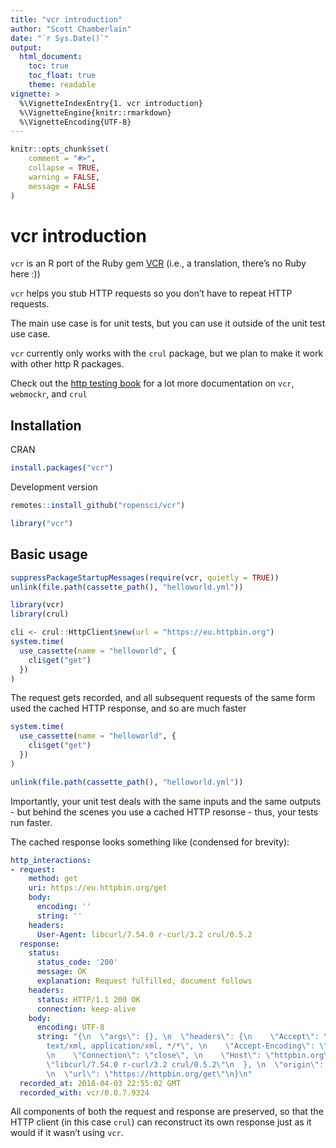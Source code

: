 ```yaml
---
title: "vcr introduction"
author: "Scott Chamberlain"
date: "`r Sys.Date()`"
output:
  html_document:
    toc: true
    toc_float: true
    theme: readable
vignette: >
  %\VignetteIndexEntry{1. vcr introduction}
  %\VignetteEngine{knitr::rmarkdown}
  %\VignetteEncoding{UTF-8}
---
```


```r
knitr::opts_chunk$set(
	comment = "#>",
	collapse = TRUE,
	warning = FALSE,
	message = FALSE
)
```

vcr introduction
================

`vcr` is an R port of the Ruby gem [VCR](https://github.com/vcr/vcr) (i.e., a translation, there's no Ruby here :))

`vcr` helps you stub HTTP requests so you don't have to repeat HTTP requests.

The main use case is for unit tests, but you can use it outside of the unit test use case.

`vcr` currently only works with the `crul` package, but we plan to make it work with other 
http R packages.

Check out the [http testing book](https://ropensci.github.io/http-testing-book/) for a lot more documentation on `vcr`, `webmockr`, and `crul`

## Installation

CRAN

```r
install.packages("vcr")
```

Development version

```r
remotes::install_github("ropensci/vcr")
```

```r
library("vcr")
```

## Basic usage

```r
suppressPackageStartupMessages(require(vcr, quietly = TRUE))
unlink(file.path(cassette_path(), "helloworld.yml"))
```

```r
library(vcr)
library(crul)

cli <- crul::HttpClient$new(url = "https://eu.httpbin.org")
system.time(
  use_cassette(name = "helloworld", {
    cli$get("get")
  })
)
```

The request gets recorded, and all subsequent requests of the same form 
used the cached HTTP response, and so are much faster

```r
system.time(
  use_cassette(name = "helloworld", {
    cli$get("get")
  })
)
```

```r
unlink(file.path(cassette_path(), "helloworld.yml"))
```

Importantly, your unit test deals with the same inputs and the same outputs - 
but behind the scenes you use a cached HTTP resonse - thus, your tests run faster.

The cached response looks something like (condensed for brevity):

```yaml
http_interactions:
- request:
    method: get
    uri: https://eu.httpbin.org/get
    body:
      encoding: ''
      string: ''
    headers:
      User-Agent: libcurl/7.54.0 r-curl/3.2 crul/0.5.2
  response:
    status:
      status_code: '200'
      message: OK
      explanation: Request fulfilled, document follows
    headers:
      status: HTTP/1.1 200 OK
      connection: keep-alive
    body:
      encoding: UTF-8
      string: "{\n  \"args\": {}, \n  \"headers\": {\n    \"Accept\": \"application/json,
        text/xml, application/xml, */*\", \n    \"Accept-Encoding\": \"gzip, deflate\",
        \n    \"Connection\": \"close\", \n    \"Host\": \"httpbin.org\", \n    \"User-Agent\":
        \"libcurl/7.54.0 r-curl/3.2 crul/0.5.2\"\n  }, \n  \"origin\": \"136.152.208.176\",
        \n  \"url\": \"https://httpbin.org/get\"\n}\n"
  recorded_at: 2018-04-03 22:55:02 GMT
  recorded_with: vcr/0.0.7.9324
```

All components of both the request and response are preserved, so that the HTTP 
client (in this case `crul`) can reconstruct its own response just as it would 
if it wasn't using `vcr`.
